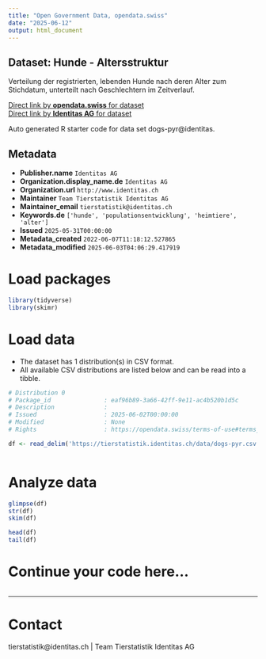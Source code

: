 ```yaml
---
title: "Open Government Data, opendata.swiss"
date: "2025-06-12"
output: html_document
---
```


## Dataset: Hunde - Altersstruktur

Verteilung der registrierten, lebenden Hunde nach deren Alter zum Stichdatum, unterteilt nach Geschlechtern im Zeitverlauf. 

[Direct link by **opendata.swiss** for dataset](https://opendata.swiss/de/dataset/hunde-altersstruktur)<br>
[Direct link by **Identitas AG** for dataset](https://tierstatistik.identitas.ch/)

Auto generated R starter code for data set dogs-pyr@identitas.

## Metadata

- **Publisher.name** `Identitas AG`
- **Organization.display_name.de** `Identitas AG`
- **Organization.url** `http://www.identitas.ch`
- **Maintainer** `Team Tierstatistik Identitas AG`
- **Maintainer_email** `tierstatistik@identitas.ch`
- **Keywords.de** `['hunde', 'populationsentwicklung', 'heimtiere', 'alter']`
- **Issued** `2025-05-31T00:00:00`
- **Metadata_created** `2022-06-07T11:18:12.527865`
- **Metadata_modified** `2025-06-03T04:06:29.417919`


# Load packages

```r

library(tidyverse)
library(skimr)

```

# Load data

-   The dataset has 1 distribution(s) in CSV format.
-   All available CSV distributions are listed below and can be read into a tibble.

```r

# Distribution 0
# Package_id               : eaf96b89-3a66-42ff-9e11-ac4b520b1d5c
# Description              : 
# Issued                   : 2025-06-02T00:00:00
# Modified                 : None
# Rights                   : https://opendata.swiss/terms-of-use#terms_by

df <- read_delim('https://tierstatistik.identitas.ch/data/dogs-pyr.csv')



```

# Analyze data

```r

glimpse(df)
str(df)
skim(df)

head(df)
tail(df)

```

# Continue your code here...

```r

```

------------------------------------------------------------------------

# Contact

tierstatistik@identitas.ch | Team Tierstatistik Identitas AG
